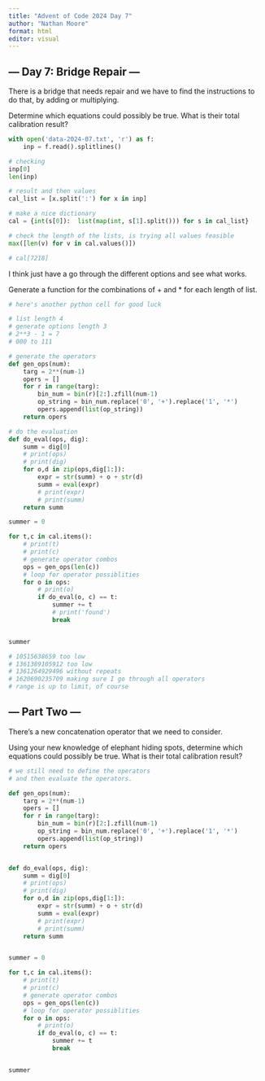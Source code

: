 ```yaml
---
title: "Advent of Code 2024 Day 7"
author: "Nathan Moore"
format: html
editor: visual
---
```


## --- Day 7: Bridge Repair ---

There is a bridge that needs repair and we have to find the instructions to do that, by adding or multiplying.

Determine which equations could possibly be true. What is their total calibration result?

```python

with open('data-2024-07.txt', 'r') as f:
    inp = f.read().splitlines()

# checking
inp[0]
len(inp)

# result and then values
cal_list = [x.split(':') for x in inp]

# make a nice dictionary
cal = {int(s[0]):  list(map(int, s[1].split())) for s in cal_list}

# check the length of the lists, is trying all values feasible
max([len(v) for v in cal.values()])

# cal[7218]
```

I think just have a go through the different options and see what works.

Generate a function for the combinations of + and \* for each length of list.

```python
# here's another python cell for good luck

# list length 4
# generate options length 3
# 2**3 - 1 = 7
# 000 to 111

# generate the operators
def gen_ops(num):
    targ = 2**(num-1)
    opers = []
    for r in range(targ):
        bin_num = bin(r)[2:].zfill(num-1)
        op_string = bin_num.replace('0', '+').replace('1', '*')
        opers.append(list(op_string))
    return opers 

# do the evaluation
def do_eval(ops, dig):
    summ = dig[0]
    # print(ops)
    # print(dig)
    for o,d in zip(ops,dig[1:]):
        expr = str(summ) + o + str(d)
        summ = eval(expr)
        # print(expr)
        # print(summ)
    return summ

summer = 0

for t,c in cal.items(): 
    # print(t)
    # print(c)
    # generate operator combos
    ops = gen_ops(len(c))
    # loop for operator possiblities
    for o in ops: 
        # print(o)
        if do_eval(o, c) == t: 
            summer += t
            # print('found')
            break


summer

# 10515638659 too low
# 1361389105912 too low
# 1361264929496 without repeats
# 1620690235709 making sure I go through all operators
# range is up to limit, of course

```

## --- Part Two ---

There's a new concatenation operator that we need to consider.

Using your new knowledge of elephant hiding spots, determine which equations could possibly be true. What is their total calibration result?

```python

# we still need to define the operators
# and then evaluate the operators. 

def gen_ops(num):
    targ = 2**(num-1)
    opers = []
    for r in range(targ):
        bin_num = bin(r)[2:].zfill(num-1)
        op_string = bin_num.replace('0', '+').replace('1', '*')
        opers.append(list(op_string))
    return opers 


def do_eval(ops, dig): 
    summ = dig[0]
    # print(ops)
    # print(dig)
    for o,d in zip(ops,dig[1:]):
        expr = str(summ) + o + str(d)
        summ = eval(expr)
        # print(expr)
        # print(summ)
    return summ


summer = 0

for t,c in cal.items(): 
    # print(t)
    # print(c)
    # generate operator combos
    ops = gen_ops(len(c))
    # loop for operator possiblities
    for o in ops: 
        # print(o)
        if do_eval(o, c) == t: 
            summer += t
            break


summer
```
